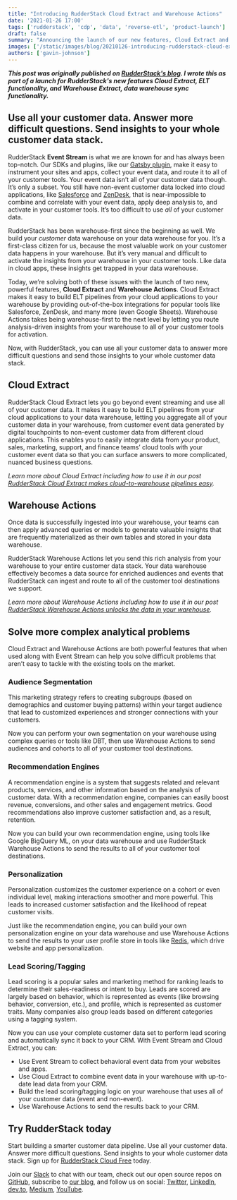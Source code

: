 ```yaml
---
title: "Introducing RudderStack Cloud Extract and Warehouse Actions"
date: '2021-01-26 17:00'
tags: ['rudderstack', 'cdp', 'data', 'reverse-etl', 'product-launch']
draft: false
summary: "Announcing the launch of our new features, Cloud Extract and Warehouse Actions."
images: ['/static/images/blog/20210126-introducing-rudderstack-cloud-extract-and-warehouse-actions/hero.png']
authors: ['gavin-johnson']
---
```


***This post was originally published on [RudderStack's blog](https://rudderstack.com/blog/introducing-rudderstack-cloud-extract-and-warehouse-actions). I wrote this as part of a launch for RudderStack's new features Cloud Extract, ELT functionality, and Warehouse Extract, data warehouse sync functionality.***
<br />

## Use all your customer data. Answer more difficult questions. Send insights to your whole customer data stack.

RudderStack **Event Stream** is what we are known for and has always been top-notch. Our SDKs and plugins, like our [Gatsby plugin](https://www.gatsbyjs.com/plugins/gatsby-plugin-rudderstack/), make it easy to instrument your sites and apps, collect your event data, and route it to all of your customer tools. Your event data isn’t all of your customer data though. It’s only a subset. You still have non-event customer data locked into cloud applications, like [Salesforce](https://docs.rudderstack.com/sources/salesforce) and [ZenDesk](https://docs.rudderstack.com/sources/zendesk), that is near-impossible to combine and correlate with your event data, apply deep analysis to, and activate in your customer tools. It’s too difficult to use _all_ of your customer data.

RudderStack has been warehouse-first since the beginning as well. We build your _customer_ data warehouse on your data warehouse for you. It’s a first-class citizen for us, because the most valuable work on your customer data happens in your warehouse. But it’s very manual and difficult to activate the insights from your warehouse in your customer tools. Like data in cloud apps, these insights get trapped in your data warehouse.

Today, we’re solving both of these issues with the launch of two new, powerful features, **Cloud Extract** and **Warehouse Actions**. Cloud Extract makes it easy to build ELT pipelines from your cloud applications to your warehouse by providing out-of-the-box integrations for popular tools like Salesforce, ZenDesk, and many more (even Google Sheets). Warehouse Actions takes being warehouse-first to the next level by letting you route analysis-driven insights from your warehouse to all of your customer tools for activation.

Now, with RudderStack, you can use all your customer data to answer more difficult questions and send those insights to your whole customer data stack.


## Cloud Extract

RudderStack Cloud Extract lets you go beyond event streaming and use all of your customer data. It makes it easy to build ELT pipelines from your cloud applications to your data warehouse, letting you aggregate all of your customer data in your warehouse, from customer event data generated by digital touchpoints to non-event customer data from different cloud applications. This enables you to easily integrate data from your product, sales, marketing, support, and finance teams’ cloud tools with your customer event data so that you can surface answers to more complicated, nuanced business questions.

_Learn more about Cloud Extract including how to use it in our post [RudderStack Cloud Extract makes cloud-to-warehouse pipelines easy](https://rudderstack.com/blog/rudderstack-cloud-extract-makes-cloud-to-warehouse-pipelines-easy)._


## Warehouse Actions

Once data is successfully ingested into your warehouse, your teams can then apply advanced queries or models to generate valuable insights that are frequently materialized as their own tables and stored in your data warehouse.

RudderStack Warehouse Actions let you send this rich analysis from your warehouse to your entire customer data stack. Your data warehouse effectively becomes a data source for enriched audiences and events that RudderStack can ingest and route to all of the customer tool destinations we support.

_Learn more about Warehouse Actions including how to use it in our post [RudderStack Warehouse Actions unlocks the data in your warehouse](https://rudderstack.com/blog/rudderstack-warehouse-actions-unlocks-the-data-in-your-warehouse)._


## Solve more complex analytical problems

Cloud Extract and Warehouse Actions are both powerful features that when used along with Event Stream can help you solve difficult problems that aren’t easy to tackle with the existing tools on the market.


### Audience Segmentation

This marketing strategy refers to creating subgroups (based on demographics and customer buying patterns) within your target audience that lead to customized experiences and stronger connections with your customers.

Now you can perform your own segmentation on your warehouse using complex queries or tools like DBT, then use Warehouse Actions to send audiences and cohorts to all of your customer tool destinations.


### Recommendation Engines

A recommendation engine is a system that suggests related and relevant products, services, and other information based on the analysis of customer data. With a recommendation engine, companies can easily boost revenue, conversions, and other sales and engagement metrics. Good recommendations also improve customer satisfaction and, as a result, retention. 

Now you can build your own recommendation engine, using tools like Google BigQuery ML, on your data warehouse and use RudderStack Warehouse Actions to send the results to all of your customer tool destinations.


### Personalization

Personalization customizes the customer experience on a cohort or even individual level, making interactions smoother and more powerful. This leads to increased customer satisfaction and the likelihood of repeat customer visits.

Just like the recommendation engine, you can build your own personalization engine on your data warehouse and use Warehouse Actions to send the results to your user profile store in tools like [Redis](https://redis.io/), which drive website and app personalization.


### Lead Scoring/Tagging

Lead scoring is a popular sales and marketing method for ranking leads to determine their sales-readiness or intent to buy. Leads are scored are largely based on behavior, which is represented as events (like browsing behavior, conversion, etc.), and profile, which is represented as customer traits. Many companies also group leads based on different categories using a tagging system.

Now you can use your complete customer data set to perform lead scoring and automatically sync it back to your CRM. With Event Stream and Cloud Extract, you can:  
*   Use Event Stream to collect behavioral event data from your websites and apps.
*   Use Cloud Extract to combine event data in your warehouse with up-to-date lead data from your CRM.
*   Build the lead scoring/tagging logic on your warehouse that uses all of your customer data (event and non-event).
*   Use Warehouse Actions to send the results back to your CRM.


## Try RudderStack today

Start building a smarter customer data pipeline. Use all your customer data. Answer more difficult questions. Send insights to your whole customer data stack. Sign up for [RudderStack Cloud Free](https://app.rudderlabs.com/signup?type=freetrial) today.

Join our [Slack](https://resources.rudderstack.com/join-rudderstack-slack) to chat with our team, check out our open source repos on [GitHub](https://github.com/rudderlabs), subscribe to [our blog](https://rudderstack.com/blog/), and follow us on social: [Twitter](https://twitter.com/RudderStack), [LinkedIn](https://www.linkedin.com/company/rudderlabs/), [dev.to](https://dev.to/rudderstack), [Medium](https://rudderstack.medium.com/), [YouTube](https://www.youtube.com/channel/UCgV-B77bV_-LOmKYHw8jvBw).
